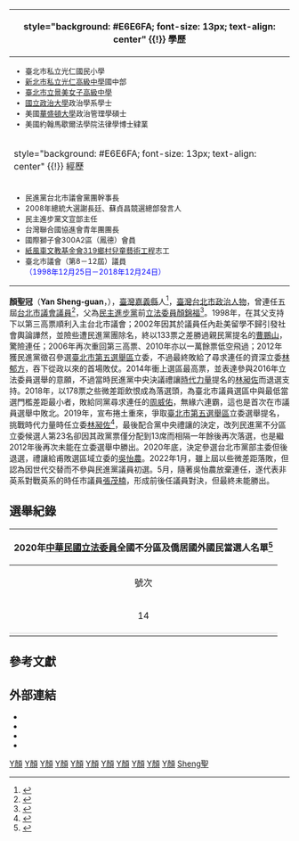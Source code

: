 {{Infobox Officeholder
| name = 顏聖冠
| image =柯文哲年前巡視農產品批發市場 05.jpg
| caption = 顏聖冠(左二)
| image_size = 300px
| order = [[File:Flag_of_Taipei_City_1981-2010.svg|27px]][[File:Flag_of_Taipei_City.svg|27px]][[臺北市議會|臺北市議會]]8-12屆[[臺北市議員|市議員]]
|term_start =1998年12月25日
|term_end =2018年12年24日
| constituency  =   第五選舉區<br>（[[中正區_(臺北市)|中正區]]、[[萬華區|萬華區]]）
| sex = 女
| birth_date = {{birth_date_and_age|1968|6|20}}
| birth_place = {{TWN}}[[臺北市|臺北市]]
| death_date =
| death_place =
| Native place = 
| nationality = {{ROC}}
| party = {{Dpp}}
| parents = [[顏錦福|顏錦福]]（父）
| website = 
}}
<!-- 學經歷信息開始 -->
{| class="infobox bordered" style="width: 285px; float: right" cellpadding="1"
|-
! style="background: #E6E6FA; font-size: 13px; text-align: center" {{!}} 學歷
|- 
| style="font-size: 13px" |<div style="text-align: left">
* 臺北市私立光仁國民小學
*[[新北市私立光仁高級中學|新北市私立光仁高級中學]]國中部
*[[臺北市立景美女子高級中學|臺北市立景美女子高級中學]]
*[[國立政治大學|國立政治大學]]政治學系學士
*美國[[華盛頓大學|華盛頓大學]]政治管理學碩士
*美國約翰馬歇爾法學院法律學博士肄業
|-
! style="background: #E6E6FA; font-size: 13px; text-align: center" {{!}} 經歷
|- 
| style="font-size: 13px" |<div style="text-align: left">
*民進黨台北市議會黨團幹事長
*2008年總統大選謝長廷、蘇貞昌競選總部發言人
*民主進步黨文宣部主任
*台灣聯合國協進會青年團團長
*國際獅子會300A2區（鳳德）會員
*[[紙風車文教基金會|紙風車文教基金會]][[319鄉村兒童藝術工程|319鄉村兒童藝術工程]]志工
*臺北市議會（第8－12屆）議員<br><span style="color: blue;">（1998年12月25日－2018年12月24日）</span>
|}
'''顏聖冠'''（'''Yan Sheng-guan'''，{{bd|1968年|6月20日|CatIdx=y顏}}），[[臺灣|臺灣]][[嘉義縣|嘉義縣]]人<ref>{{cite news |title=全國不分區 顏聖冠 |url=https://election.ltn.com.tw/2020/legislator/candidates/All/325 |accessdate=2020-01-20 |work=自由時報 |archive-date=2022-03-11 |archive-url=https://web.archive.org/web/20220311222021/https://election.ltn.com.tw/2020/legislator/candidates/All/325 |dead-url=no }}</ref>，[[臺灣|臺灣]][[台北市|台北市]][[政治人物|政治人物]]，曾連任五屆[[台北市議會|台北市議會]][[議員|議員]]<ref>{{cite news |title=五屆老將落馬！他打柯家軍名號成該區最高票 |url=https://www.setn.com/News.aspx?NewsID=461587 |accessdate=2020-01-20 |work=三立新聞網 |date=2018-11-25}}</ref>，父為[[民主進步黨|民主進步黨]]前[[立法委員|立法委員]][[顏錦福|顏錦福]]<ref>{{cite news |author1=王超群 |title=顏錦福老江湖護愛女 天天練泳 |url=https://www.chinatimes.com/realtimenews/20170210005982-260407?chdtv |accessdate=2020-01-20 |work=中國時報 |date=2017-02-10}}</ref>。1998年，在其父支持下以第三高票順利入主台北市議會；2002年因其於議員任內赴美留學不歸引發社會輿論譁然，並險些遭民進黨團除名，終以133票之差勝過親民黨提名的[[曹鵬山|曹鵬山]]，驚險連任；2006年再次重回第三高票、2010年亦以一萬餘票低空飛過；2012年獲民進黨徵召參選[[臺北市第五選舉區|臺北市第五選舉區]]立委，不過最終敗給了尋求連任的資深立委[[林郁方|林郁方]]，吞下從政以來的首場敗仗。2014年衝上選區最高票，並表達參與2016年立法委員選舉的意願，不過當時民進黨中央決議禮讓[[時代力量|時代力量]]提名的[[林昶佐|林昶佐]]而退選支持。2018年，以178票之些微差距飲恨成為落選頭，為臺北市議員選區中與最低當選門檻差距最小者，敗給同黨尋求連任的[[周威佑|周威佑]]，無緣六連霸，這也是首次在市議員選舉中敗北。2019年，宣布捲土重來，爭取[[臺北市第五選舉區|臺北市第五選舉區]]立委選舉提名，挑戰時代力量時任立委[[林昶佐|林昶佐]]<ref>{{cite news |author1=程彥豪、黃大風 |title=獨／2020不讓小綠？分裂槓林昶佐　基層拱顏聖冠戰立委 |url=https://www.setn.com/News.aspx?NewsID=503321 |accessdate=2020-01-20 |work=三立新聞網 |date=2019-02-24}}</ref>，最後配合黨中央禮讓的決定，改列民進黨不分區立委候選人第23名卻因其政黨票僅分配到13席而相隔一年餘後再次落選，也是繼2012年後再次未能在立委選舉中勝出。2020年底，決定參選台北市黨部主委但後退選，禮讓給甫敗選區域立委的[[吳怡農|吳怡農]]。2022年1月，雖上屆以些微差距落敗，但認為因世代交替而不參與民進黨議員初選。5月，隨著吳怡農放棄連任，遂代表非英系對戰英系的時任市議員[[張茂楠|張茂楠]]，形成前後任議員對決，但最終未能勝出。

==選舉紀錄==
{| class="wikitable collapsible" style="text-align:left;"
! colspan="8" |2020年[[中華民國立法委員|中華民國立法委員]]全國不分區及僑居國外國民當選人名單<ref>{{cite web |title=第 10 屆 立法委員選舉（不分區政黨） 候選人得票數 |url=https://db.cec.gov.tw/histQuery.jsp?voteCode=20200101T4A2&qryType=ctks |website=中央選舉委員會 |accessdate=2020-02-20 |archive-date=2020-06-05 |archive-url=https://web.archive.org/web/20200605114613/https://db.cec.gov.tw/histQuery.jsp?voteCode=20200101T4A2&qryType=ctks |dead-url=yes }}</ref>
|- 
!align="center"| 號次
!align="center"| 政黨
!align="center"| 排名
!align="center"| 得票數
!align="center"| 得票率
!align="center"| 分配得票率
!align="center"| 分配席次
!align="center"| 候選名單及當選者
|-
!align="center"| 14
|align="left" style="border-right:4px solid #1B9431;"| {{民主進步黨}}
!align="center"| 1
!align="center"| 4,811,241
!align="center"| 33.9774%
!align="center"| 39.3665%
!align="center"| 13
| '''[[吳玉琴|吳玉琴]]'''[[File:Vote1.svg|20px]]、[[洪申翰|洪申翰]] [[File:Vote1.svg|20px]]、[[范雲_(臺灣)|范雲]] [[File:Vote1.svg|20px]]、[[羅美玲_(政治人物)|羅美玲]] [[File:Vote1.svg|20px]]、'''[[邱泰源|邱泰源]]'''[[File:Vote1.svg|20px]]、'''[[周春米|周春米]]'''[[File:Vote1.svg|20px]]、[[游錫堃|游錫堃]] [[File:Vote1.svg|20px]]、''[[柯建銘|柯建銘]]''[[File:Vote1.svg|20px]]、''[[管碧玲|管碧玲]]''[[File:Vote1.svg|20px]]、''[[莊瑞雄|莊瑞雄]]''[[File:Vote1.svg|20px]]、[[沈發惠|沈發惠]] [[File:Vote1.svg|20px]]、[[林楚茵|林楚茵]] [[File:Vote1.svg|20px]]、'''[[施義芳|施義芳]] '''、[[游萬豐|游萬豐]]、[[歐蜜·偉浪|歐蜜·偉浪]]、[[湯蕙禎|湯蕙禎]] [[File:Vote1.svg|20px]]{{sup|（婦女保障）}}、'''[[陳靜敏|陳靜敏]]'''、[[黃奕睿|黃奕睿]]、[[許忠富|許忠富]]、[[張菊芳|張菊芳]]、[[呂建德|呂建德]]、[[陳培瑜|陳培瑜]]、[[顏聖冠|顏聖冠]]、[[李淑芬_(1957年)|李淑芬]]、[[柯富揚|柯富揚]]、[[黃金舜|黃金舜]]、[[林愛龍|林愛龍]]、[[董建宏|董建宏]]、[[林世嘉|林世嘉]]、[[黃帝穎|黃帝穎]]、[[趙心瑜|趙心瑜]]、[[蔣念祖|蔣念祖]]、[[楊懿珊|楊懿珊]]
|-
|colspan="8" style="background-color:#EEEEEE;" align="left"| {{small|'''註'''：僑居國外國民以{{sup|（僑）}}標示、競選連任者以'''粗體字'''標示、時任之區域立法委員以''斜體字''標示。}}
|}

==參考文獻==
{{reflist}}

==外部連結==
*{{plurk|ShengKuan}}
*{{twitter|YenShengKuan}}
*{{instagram|aguan0620}}
*{{facebook|ShengKuan}}
{{第8屆臺北市議員}} 
{{第9屆臺北市議員}} 
{{第10屆臺北市議員}} 
{{第11屆臺北市議員}} 
{{第12屆臺北市議員}} 

[[Category:第8屆臺北市議員|Y顏]]
[[Category:第9屆臺北市議員|Y顏]]
[[Category:第10屆臺北市議員|Y顏]]
[[Category:民主進步黨女黨員|Y顏]]
[[Category:臺灣女性政治人物|Y顏]]
[[Category:台北市人|Y顏]]
[[Category:國立政治大學社會科學學院校友|Y顏]]
[[Category:臺北市立景美女子高級中學校友|Y顏]]
[[Category:華盛頓大學校友|Y顏]]
[[Category:光仁高級中學校友|Y顏]]
[[Category:光仁國民小學校友|Y顏]]
[[Category:顏姓|Sheng聖]]